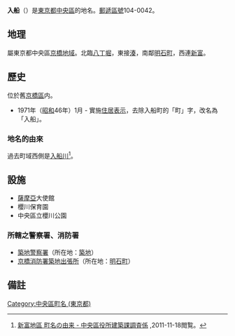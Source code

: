 {{Pathnav|日本|東京都|[[中央區_(東京都)|中央區]]|'''入船'''|frame=1|hide=y}}
{{Infobox Settlement
|official_name = 入船
|native_name =
|settlement_type = [[町|町]]
|image_skyline = Itoki Corporation (Tokyo office).jpg
|imagesize = 250px
|image_caption = ITOKI東京本社
|image_flag =
|image_seal =
| image_map =
| map_caption =
| pushpin_map =
|subdivision_type = [[國家|國家]]
|subdivision_name = [[File:Flag_of_Japan.svg|border]] [[日本|日本]]
|subdivision_type1 = [[都道府縣|都道府縣]]
|subdivision_name1 = [[File:Flag_of_Tokyo_Prefecture.svg|25px]] [[東京都|東京都]]
|subdivision_type2 = [[東京都區部|特別區]]
|subdivision_name2 = [[File:Flag_of_Chuo,_Tokyo.svg|25px]] [[中央區_(東京都)|中央區]]
|established_title =
|established_date =
|government_type =
|leader_title =
|leader_name =
|area_magnitude =
|area_total_sq_mi =
|area_total_km2 =
|area_land_sq_mi =
|area_land_km2 =
|area_urban_sq_mi =
|area_urban_km2 =
|area_metro_km2 =
|area_metro_sq_mi =
|population_as_of= 2013年（平成25年）8月1日
|population_footnotes =<ref>[http://www.city.chuo.lg.jp/syokai/tokeiderta/zinko/tyotyomebetuzinko/25tyoutyoubetuzinnkou/index.html 町丁目別世帯数男女別人口　中央区ホームページ  平成25年8月1日現在] {{webarchive|url=https://web.archive.org/web/20130312145007/http://www.city.chuo.lg.jp/syokai/tokeiderta/zinko/tyotyomebetuzinko/25tyoutyoubetuzinnkou/index.html |date=2013-03-12 }}</ref>
|population_total = 2177
|population_urban =
|population_metro =
|population_density_sq_mi =
|population_density_km2 =
| timezone = [[日本標準時間|JST]]
| utc_offset = +9
|timezone_DST =
|utc_offset_DST =
|latd=|latm=|lats=|latNS=
|longd=|longm=|longs=|longEW=
|elevation_footnotes=
|elevation_m =
|elevation_ft =
|postal_code_type = [[郵遞區號|郵遞區號]]
|postal_code = 104-0042
|area_code =
|website =
|footnotes =
}}
'''入船'''（{{jpn|j=入船|hg=いりふね|rm=Irifune|f=y}}）是[[東京都|東京都]][[中央區_(東京都)|中央區]]的地名。[[郵遞區號|郵遞區號]]104-0042。

== 地理 ==
屬東京都中央區[[京橋區|京橋地域]]。北臨[[八丁堀_(東京都中央區)|八丁堀]]，東接[[湊_(東京都中央區)|湊]]，南鄰[[明石町_(東京都中央區)|明石町]]，西連[[新富_(東京都中央區)|新富]]。

== 歷史 ==
位於舊[[京橋區|京橋區]]内。
* 1971年（[[昭和|昭和]]46年）1月 - 實施[[住居表示|住居表示]]，去除入船町的「町」字，改名為「入船」。

=== 地名的由來 ===
過去町域西側是[[入船川|入船川]]<ref>[http://www.city.chuo.lg.jp/syokai/tyomeiyurai/shintomi/ 新富地區 町名の由来 - 中央區役所建築課調査係] {{Wayback|url=http://www.city.chuo.lg.jp/syokai/tyomeiyurai/shintomi/ |date=20081007201154 }},2011-11-18閲覧。</ref>。

== 設施 ==
* [[薩摩亞|薩摩亞]]大使館
* 櫻川保育園
* 中央區立櫻川公園

=== 所轄之警察署、消防署 ===
* [[築地警察署|築地警察署]]（所在地：[[築地|築地]]）
* [[東京消防廳第一消防方面本部#京橋消防署|京橋消防署築地出張所]]（所在地：[[明石町_(東京都中央區)|明石町]]）

== 備註 ==
{{reflist}}

{{Commonscat|Irifune, Chūō, Tokyo}}
{{中央區 (東京都)的町名}}

{{DEFAULTSORT:Irifune}}
[[Category:中央區町名_(東京都)|Category:中央區町名 (東京都)]]